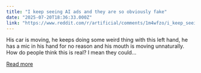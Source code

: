 ```yaml
---
title: "I keep seeing AI ads and they are so obviously fake"
date: "2025-07-20T18:36:33.000Z"
link: "https://www.reddit.com/r/artificial/comments/1m4wfzo/i_keep_seeing_ai_ads_and_they_are_so_obviously/"
---
```


His car is moving, he keeps doing some weird thing with this left hand, he has a mic in his hand for no reason and his mouth is moving unnaturally.
 How do people think this is real? I mean they could...

[Read more](https://www.reddit.com/r/artificial/comments/1m4wfzo/i_keep_seeing_ai_ads_and_they_are_so_obviously/)
